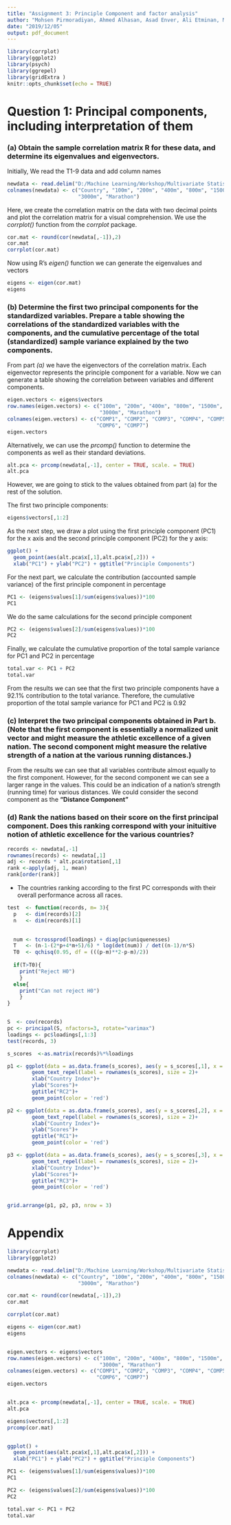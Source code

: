 ```yaml
---
title: "Assignment 3: Principle Component and factor analysis"
author: "Mohsen Pirmoradiyan, Ahmed Alhasan, Asad Enver, Ali Etminan, Mubarak Hussain"
date: "2019/12/05"
output: pdf_document
---
```


```r
library(corrplot)
library(ggplot2)
library(psych)
library(ggrepel)
library(gridExtra )
knitr::opts_chunk$set(echo = TRUE)
```

# Question 1: Principal components, including interpretation of them


### (a) Obtain the sample correlation matrix R for these data, and determine its eigenvalues and eigenvectors.

Initially, We read the T1-9 data and add column names

```r

newdata <- read.delim("D:/Machine Learning/Workshop/Multivariate Statistics/Data/T1-9.dat")
colnames(newdata) <- c("Country", "100m", "200m", "400m", "800m", "1500m", 
                       "3000m", "Marathon")

```

Here, we create the correlation matrix on the data with two decimal points and plot the correlation matrix for a visual comprehension. We use the *corrplot()* function from the *corrplot* package.

```r

cor.mat <- round(cor(newdata[,-1]),2)
cor.mat 
corrplot(cor.mat)

```


Now using R's *eigen()* function we can generate the eigenvalues and vectors

```r

eigens <- eigen(cor.mat)
eigens

```


### (b) Determine the first two principal components for the standardized variables. Prepare a table showing the correlations of the standardized variables with the components, and the cumulative percentage of the total (standardized) sample variance explained by the two components.


From part *(a)* we have the eigenvectors of the correlation matrix. Each eigenvector represents the principle component for a variable. Now we can generate a table showing the correlation between variables and different components.

```r

eigen.vectors <- eigens$vectors
row.names(eigen.vectors) <- c("100m", "200m", "400m", "800m", "1500m",
                              "3000m", "Marathon")
colnames(eigen.vectors) <- c("COMP1", "COMP2", "COMP3", "COMP4", "COMP5", 
                             "COMP6", "COMP7")
eigen.vectors

```


Alternatively, we can use the *prcomp()* function to determine the components as well as their standard deviations. 

```r

alt.pca <- prcomp(newdata[,-1], center = TRUE, scale. = TRUE)
alt.pca

```

However, we are going to stick to the values obtained from part (a) for the rest of the solution.

The first two principle components:

```r

eigens$vectors[,1:2]

```

As the next step, we draw a plot using the first principle component (PC1) for the x axis and the second principle component (PC2) for the y axis:

```r

ggplot() +
  geom_point(aes(alt.pca$x[,1],alt.pca$x[,2])) +
  xlab("PC1") + ylab("PC2") + ggtitle("Principle Components")

```

For the next part, we calculate the contribution (accounted sample variance) of the first principle component in percentage

```r

PC1 <- (eigens$values[1]/sum(eigens$values))*100
PC1

```

We do the same calculations for the second principle component

```r

PC2 <- (eigens$values[2]/sum(eigens$values))*100
PC2

```

Finally, we calculate the cumulative proportion of the total sample variance for PC1 and PC2 in percentage

```r

total.var <- PC1 + PC2
total.var

```

From the results we can see that the first two principle components have a 92.1% contribution to the total variance. Therefore, the cumulative proportion of the total sample variance for PC1 and PC2 is 0.92

### (c) Interpret the two principal components obtained in Part b. (Note that the first component is essentially a normalized unit vector and might measure the athletic excellence of a given nation. The second component might measure the relative strength of a nation at the various running distances.)

From the results we can see that all variables contribute almost equally to the first component. However, for the second component we can see a larger range in the values. This could be an indication of a nation's strength (running time) for various distances. We could consider the second component as the **"Distance Component"**

### (d) Rank the nations based on their score on the first principal component. Does this ranking correspond with your inituitive notion of athletic excellence for the various countries?

```r
records <- newdata[,-1]
rownames(records) <- newdata[,1]
adj <- records * alt.pca$rotation[,1]
rank <-apply(adj, 1, mean)
rank[order(rank)]
```

- The countries ranking according to the first PC corresponds with their overall performance across all races.










```r
test  <- function(records, m= 3){
  p   <- dim(records)[2]
  n   <- dim(records)[1]
  

  num <- tcrossprod(loadings) + diag(pc$uniquenesses)
  T   <- (n-1-(2*p+4*m+5)/6) * log(det(num)) / det((n-1)/n*S)
  T0  <- qchisq(0.95, df = (((p-m)**2-p-m)/2))
  
  if(T>T0){
    print("Reject H0")
    }
  else{
    print("Can not reject H0")
    }
}


S  <- cov(records)
pc <- principal(S, nfactors=3, rotate="varimax")
loadings <- pc$loadings[,1:3]
test(records, 3)

s_scores  <-as.matrix(records)%*%loadings
```

```r
p1 <- ggplot(data = as.data.frame(s_scores), aes(y = s_scores[,1], x = seq(1, length(s_scores[,1]))))+
        geom_text_repel(label = rownames(s_scores), size = 2)+
        xlab("Country Index")+
        ylab("Scores")+
        ggtitle("RC2")+
        geom_point(color = 'red') 

p2 <- ggplot(data = as.data.frame(s_scores), aes(y = s_scores[,2], x = seq(1, length(s_scores[,2]))))+
        geom_text_repel(label = rownames(s_scores), size = 2)+
        xlab("Country Index")+
        ylab("Scores")+
        ggtitle("RC1")+
        geom_point(color = 'red') 

p3 <- ggplot(data = as.data.frame(s_scores), aes(y = s_scores[,3], x = seq(1, length(s_scores[,3]))))+
        geom_text_repel(label = rownames(s_scores), size = 2)+
        xlab("Country Index")+
        ylab("Scores")+
        ggtitle("RC3")+
        geom_point(color = 'red') 


grid.arrange(p1, p2, p3, nrow = 3)

```


# Appendix

```r


library(corrplot)
library(ggplot2)

newdata <- read.delim("D:/Machine Learning/Workshop/Multivariate Statistics/Data/T1-9.dat")
colnames(newdata) <- c("Country", "100m", "200m", "400m", "800m", "1500m", 
                       "3000m", "Marathon")

cor.mat <- round(cor(newdata[,-1]),2)
cor.mat 

corrplot(cor.mat)

eigens <- eigen(cor.mat)
eigens


eigen.vectors <- eigens$vectors
row.names(eigen.vectors) <- c("100m", "200m", "400m", "800m", "1500m", 
                              "3000m", "Marathon")
colnames(eigen.vectors) <- c("COMP1", "COMP2", "COMP3", "COMP4", "COMP5",
                             "COMP6", "COMP7")
eigen.vectors


alt.pca <- prcomp(newdata[,-1], center = TRUE, scale. = TRUE)
alt.pca

eigens$vectors[,1:2]
prcomp(cor.mat)


ggplot() +
  geom_point(aes(alt.pca$x[,1],alt.pca$x[,2])) +
  xlab("PC1") + ylab("PC2") + ggtitle("Principle Components")

PC1 <- (eigens$values[1]/sum(eigens$values))*100
PC1

PC2 <- (eigens$values[2]/sum(eigens$values))*100
PC2

total.var <- PC1 + PC2
total.var

```